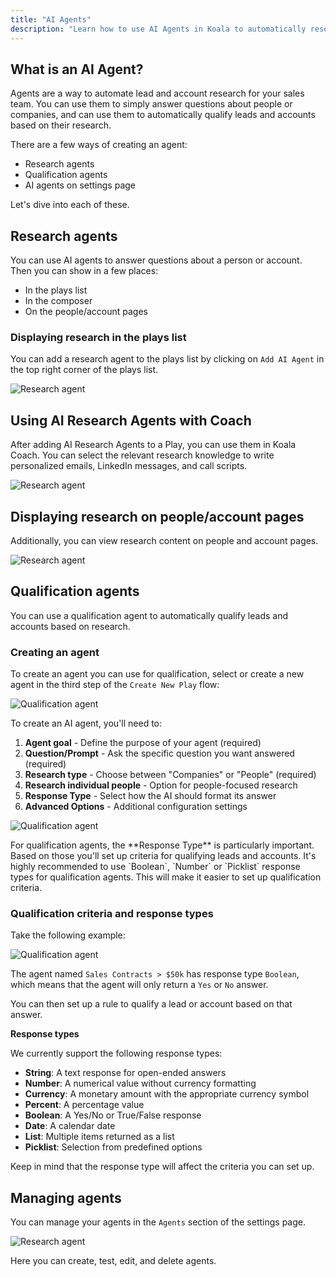 ```yaml
---
title: "AI Agents"
description: "Learn how to use AI Agents in Koala to automatically research and qualify leads and accounts."
---
```


## What is an AI Agent?

Agents are a way to automate lead and account research for your sales team. You can use them to simply answer questions about people or companies, and can use them to automatically qualify leads and accounts based on their research.

There are a few ways of creating an agent:
- Research agents
- Qualification agents
- AI agents on settings page

Let's dive into each of these.

## Research agents

You can use AI agents to answer questions about a person or account. Then you can show in a few places:
- In the plays list
- In the composer
- On the people/account pages

### Displaying research in the plays list

You can add a research agent to the plays list by clicking on `Add AI Agent` in the top right corner of the plays list.

![Research agent](/images/product-manual/ai-agents/research-agents-play-list.png)

## Using AI Research Agents with Coach

After adding AI Research Agents to a Play, you can use them in Koala Coach. You can select the relevant research knowledge to write personalized emails, LinkedIn messages, and call scripts.

![Research agent](/images/product-manual/ai-agents/research-composer-list.png)

## Displaying research on people/account pages

Additionally, you can view research content on people and account pages.

![Research agent](/images/product-manual/ai-agents/research-account-page.png)

## Qualification agents

You can use a qualification agent to automatically qualify leads and accounts based on research. 

### Creating an agent

To create an agent you can use for qualification, select or create a new agent in the third step of the `Create New Play` flow:

![Qualification agent](/images/product-manual/ai-agents/qualification.png)

To create an AI agent, you'll need to:

1. **Agent goal** - Define the purpose of your agent (required)
2. **Question/Prompt** - Ask the specific question you want answered (required)
3. **Research type** - Choose between "Companies" or "People" (required)
4. **Research individual people** - Option for people-focused research
5. **Response Type** - Select how the AI should format its answer
6. **Advanced Options** - Additional configuration settings

![Qualification agent](/images/product-manual/ai-agents/creating-ai-agent.png)

<Note>
For qualification agents, the **Response Type** is particularly important. Based on those you'll set up criteria for qualifying leads and accounts.
</Note>

<Tip>
It's highly recommended to use `Boolean`, `Number` or `Picklist` response types for qualification agents. This will make it easier to set up qualification criteria.
</Tip>

### Qualification criteria and response types

Take the following example:

![Qualification agent](/images/product-manual/ai-agents/criteria-set-up.png)

The agent named `Sales Contracts > $50k` has response type `Boolean`, which means that the agent will only return a `Yes` or `No` answer.

You can then set up a rule to qualify a lead or account based on that answer.

**Response types**

We currently support the following response types:

- **String**: A text response for open-ended answers
- **Number**: A numerical value without currency formatting
- **Currency**: A monetary amount with the appropriate currency symbol
- **Percent**: A percentage value
- **Boolean**: A Yes/No or True/False response
- **Date**: A calendar date
- **List**: Multiple items returned as a list
- **Picklist**: Selection from predefined options

Keep in mind that the response type will affect the criteria you can set up.

## Managing agents

You can manage your agents in the `Agents` section of the settings page.

![Research agent](/images/product-manual/ai-agents/manage-agents.png)

Here you can create, test, edit, and delete agents.

